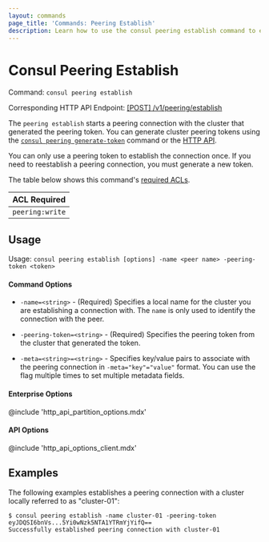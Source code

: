 ```yaml
---
layout: commands
page_title: 'Commands: Peering Establish'
description: Learn how to use the consul peering establish command to establish a peering connection between Consul clusters.
---
```


# Consul Peering Establish

Command: `consul peering establish`

Corresponding HTTP API Endpoint: [\[POST\] /v1/peering/establish](/api-docs/peering#establish-a-peering-connection)

The `peering establish` starts a peering connection with the cluster that generated the peering token.
You can generate cluster peering tokens using the [`consul peering generate-token`](/commands/operator/generate-token) command or the [HTTP API](https://www.consul.io/api-docs/peering#generate-a-peering-token).

You can only use a peering token to establish the connection once. If you need to reestablish a peering connection, you must generate a new token.

The table below shows this command's [required ACLs](/api#authentication).

| ACL Required |
| ------------ |
| `peering:write`  |

## Usage

Usage: `consul peering establish [options] -name <peer name> -peering-token <token>`

#### Command Options

- `-name=<string>` - (Required) Specifies a local name for the cluster you are establishing a connection with. The `name` is only used to identify the connection with the peer.

- `-peering-token=<string>` - (Required) Specifies the peering token from the cluster that generated the token.

- `-meta=<string>=<string>` - Specifies key/value pairs to associate with the peering connection in `-meta="key"="value"` format. You can use the flag multiple times to set multiple metadata fields.

#### Enterprise Options

@include 'http_api_partition_options.mdx'

#### API Options

@include 'http_api_options_client.mdx'

## Examples

The following examples establishes a peering connection with a cluster locally referred to as "cluster-01":

```shell-session hideClipboard
$ consul peering establish -name cluster-01 -peering-token eyJDQSI6bnVs...5Yi0wNzk5NTA1YTRmYjYifQ==
Successfully established peering connection with cluster-01
```

